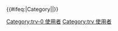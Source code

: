 {{User language-0|trv|'''[[:Category:trv-1 使用者|Ini kela]]''' mrengo '''[[:Category:trv-0 使用者|Kari Seediq]]'''  ka seediq nii.}}<noinclude>{{Documentation|Template:台灣原住民族語巴別模板}}
</noinclude>
{{#ifeq:{{NAMESPACE}}|Category||[[Category:trv-0 使用者]][[Category:trv 使用者]]}}